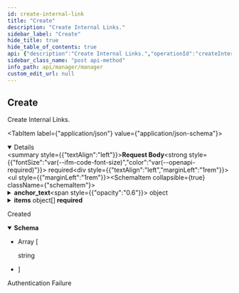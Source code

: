 ```yaml
---
id: create-internal-link
title: "Create"
description: "Create Internal Links."
sidebar_label: "Create"
hide_title: true
hide_table_of_contents: true
api: {"description":"Create Internal Links.","operationId":"createInternalLink","requestBody":{"content":{"application/json":{"schema":{"type":"object","description":"An Internal Links request.","properties":{"anchor_text":{"type":"object","description":"The Anchor Text request.","properties":{"actual_prompt_template":{"type":"string","readOnly":true},"enabled":{"type":"boolean","default":false,"description":"Whether to enable Anchor Text, by default false."},"max_characters":{"type":"integer","format":"int32","default":15,"description":"The maximum anchor text length, by default 15 characters."},"model":{"type":"string","default":"gpt-4o","description":"The model to use."},"prompt_template":{"type":"string","default":"As an SEO and content editor, your task is to create a concise and appropriate anchor text to enhance keyword targeting, using the\nprovided keyword and page title. Ensure to maintain a neutral tone and adhere to the examples below for guidance:\n\n{%- for anchor in anchors -%}\n- Title: {{ anchor.title }}\n- Keyword: {{ anchor.keyword }}\n- Anchor text: {{ anchor.anchor_text }}\n{%- endfor -%}\n","description":"The prompt template, we provide a default. Liquid template language is supported."}},"title":"AnchorText"},"items":{"type":"array","description":"An array of items.","items":{"type":"object","description":"An Internal Link request item.","properties":{"id":{"type":"string","format":"uri","description":"The entity id, reused in the output template."},"query":{"type":"object","description":"A query request.","properties":{"fields":{"type":"array","description":"List of extra fields to be retrieved.","items":{"type":"string","description":"List of extra fields to be retrieved."},"uniqueItems":true},"filters":{"type":"array","description":"A list of prefilters.","items":{"type":"object","description":"A query request filter.","properties":{"filters":{"type":"array","description":"Operational filters such as AND or OR.","items":"circular(Filter)"},"key":{"type":"string","description":"The filter key. Key is required for the filters [EQ, NE, GT, LT, GTE, LTE, IN, NIN]"},"operator":{"type":"string","description":"A query request filter operator.","enum":["EQ","GT","LT","NE","GTE","LTE","IN","NIN","AND","OR"]},"value":{"type":"object","description":"The filter value.","oneOf":[{"type":"array","items":{"type":"string"}},{"type":"string"},{"type":"array","items":{"type":"integer","format":"int32"}},{"type":"integer","format":"int32"},{"type":"array","items":{"type":"number","format":"double"}},{"type":"number","format":"double"},{"type":"array","items":{"type":"integer","format":"int64"}},{"type":"integer","format":"int64"}]},"value_date":{"type":"string","format":"date-time","description":"The filter value as a date, if provided will be preferred over the `value` field."}},"required":["operator"],"title":"Filter"}},"query_embedding":{"type":"array","description":"The list of embeddings, not required if `query_string` is provided.","items":{"type":"number","format":"double","description":"The list of embeddings, not required if `query_string` is provided."}},"query_string":{"type":"string","description":"The query string, not required if the `query_embeddings` are provided. Please note that the `query_string` is ignored if the `query_embeddings` are provided."},"query_uri":{"type":"string","format":"uri","description":"Perform a Vector Search based on similarities with an entity with the specified URI."},"query_url":{"type":"string","format":"url","description":"Perform a Vector Search based on similarities with an entity with the specified URL (schema:url)."},"similarity_top_k":{"type":"integer","format":"int32","default":2,"description":"The similarity top K.","minimum":1}},"title":"VectorSearchQueryRequest"},"source_name":{"type":"string","description":"The webpage name, reused in the output template."}},"required":["query"],"title":"Item"}},"template":{"type":"string","description":"The output template, not required, we provide a default JSON-LD template"}},"required":["items"],"title":"InternalLinkRequest"}}},"required":true},"responses":{"200":{"content":{"application/x-ndjson":{"schema":{"type":"array","items":{"type":"string"}}}},"description":"Created"},"401":{"description":"Authentication Failure"}},"security":[{"ApiKey":[]}],"tags":["Internal Links"],"method":"post","path":"/internal-links","servers":[{"url":"https://api.wordlift.io"}],"securitySchemes":{"ApiKey":{"description":"`Key {your key}`","in":"header","name":"Authorization","type":"apiKey"},"BasicAuth":{"description":"`Basic {encoded username:password}`","in":"header","name":"Authorization","scheme":"basic","type":"http"},"OAuth2":{"flows":{"authorizationCode":{"authorizationUrl":"https://s.wordlift.io/oauth/authorize/","scopes":{"basic":"basic scope"},"tokenUrl":"https://s.wordlift.io/oauth/token/"}},"type":"oauth2"}},"jsonRequestBodyExample":{"anchor_text":{"enabled":false,"max_characters":15,"model":"gpt-4o","prompt_template":"As an SEO and content editor, your task is to create a concise and appropriate anchor text to enhance keyword targeting, using the\nprovided keyword and page title. Ensure to maintain a neutral tone and adhere to the examples below for guidance:\n\n{%- for anchor in anchors -%}\n- Title: {{ anchor.title }}\n- Keyword: {{ anchor.keyword }}\n- Anchor text: {{ anchor.anchor_text }}\n{%- endfor -%}\n"},"items":[{"id":"string","query":{"fields":["string"],"filters":[{"filters":[null],"key":"string","operator":"EQ","value":["string"],"value_date":"2025-10-16T08:30:10.501Z"}],"query_embedding":[0],"query_string":"string","query_uri":"string","query_url":"string","similarity_top_k":2},"source_name":"string"}],"template":"string"},"info":{"contact":{"email":"hello@wordlift.io","name":"WordLift","url":"https://wordlift.io"},"description":"Subscription management and related services.","license":{"name":"(c) copyright 2022-present WordLift","url":"https://wordlift.io"},"termsOfService":"https://wordlift.io/terms-of-service/","title":"Manager","version":"1.0"},"postman":{"name":"Create","description":{"content":"Create Internal Links.","type":"text/plain"},"url":{"path":["internal-links"],"host":["{{baseUrl}}"],"query":[],"variable":[]},"header":[{"key":"Content-Type","value":"application/json"},{"key":"Accept","value":"application/x-ndjson"}],"method":"POST","body":{"mode":"raw","raw":"\"\"","options":{"raw":{"language":"json"}}},"auth":{"type":"apikey","apikey":[{"type":"any","value":"Authorization","key":"key"},{"type":"any","value":"<API Key>","key":"value"},{"type":"any","value":"header","key":"in"}]}}}
sidebar_class_name: "post api-method"
info_path: api/manager/manager
custom_edit_url: null
---
```



## Create



Create Internal Links.

<MimeTabs><TabItem label={"application/json"} value={"application/json-schema"}><details style={{}} data-collapsed={false} open={true}><summary style={{"textAlign":"left"}}><strong>Request Body</strong><strong style={{"fontSize":"var(--ifm-code-font-size)","color":"var(--openapi-required)"}}> required</strong></summary><div style={{"textAlign":"left","marginLeft":"1rem"}}></div><ul style={{"marginLeft":"1rem"}}><SchemaItem collapsible={true} className={"schemaItem"}><details style={{}}><summary style={{}}><strong>anchor_text</strong><span style={{"opacity":"0.6"}}> object</span></summary><div style={{"marginLeft":"1rem"}}><div style={{"marginTop":".5rem","marginBottom":".5rem"}}>

The Anchor Text request.

</div><SchemaItem collapsible={false} name={"enabled"} required={false} schemaName={"boolean"} qualifierMessage={undefined} schema={{"type":"boolean","default":false,"description":"Whether to enable Anchor Text, by default false."}}></SchemaItem><SchemaItem collapsible={false} name={"max_characters"} required={false} schemaName={"int32"} qualifierMessage={undefined} schema={{"type":"integer","format":"int32","default":15,"description":"The maximum anchor text length, by default 15 characters."}}></SchemaItem><SchemaItem collapsible={false} name={"model"} required={false} schemaName={"string"} qualifierMessage={undefined} schema={{"type":"string","default":"gpt-4o","description":"The model to use."}}></SchemaItem><SchemaItem collapsible={false} name={"prompt_template"} required={false} schemaName={"string"} qualifierMessage={undefined} schema={{"type":"string","default":"As an SEO and content editor, your task is to create a concise and appropriate anchor text to enhance keyword targeting, using the\nprovided keyword and page title. Ensure to maintain a neutral tone and adhere to the examples below for guidance:\n\n{%- for anchor in anchors -%}\n- Title: {{ anchor.title }}\n- Keyword: {{ anchor.keyword }}\n- Anchor text: {{ anchor.anchor_text }}\n{%- endfor -%}\n","description":"The prompt template, we provide a default. Liquid template language is supported."}}></SchemaItem></div></details></SchemaItem><SchemaItem collapsible={true} className={"schemaItem"}><details style={{}}><summary style={{}}><strong>items</strong><span style={{"opacity":"0.6"}}> object[]</span><strong style={{"fontSize":"var(--ifm-code-font-size)","color":"var(--openapi-required)"}}> required</strong></summary><div style={{"marginLeft":"1rem"}}><div style={{"marginTop":".5rem","marginBottom":".5rem"}}>

An array of items.

</div><li><div style={{"fontSize":"var(--ifm-code-font-size)","opacity":"0.6","marginLeft":"-.5rem","paddingBottom":".5rem"}}>Array [</div></li><SchemaItem collapsible={false} name={"id"} required={false} schemaName={"uri"} qualifierMessage={undefined} schema={{"type":"string","format":"uri","description":"The entity id, reused in the output template."}}></SchemaItem><SchemaItem collapsible={true} className={"schemaItem"}><details style={{}}><summary style={{}}><strong>query</strong><span style={{"opacity":"0.6"}}> object</span><strong style={{"fontSize":"var(--ifm-code-font-size)","color":"var(--openapi-required)"}}> required</strong></summary><div style={{"marginLeft":"1rem"}}><div style={{"marginTop":".5rem","marginBottom":".5rem"}}>

A query request.

</div><SchemaItem collapsible={false} name={"fields"} required={false} schemaName={"string[]"} qualifierMessage={undefined} schema={{"type":"array","description":"List of extra fields to be retrieved.","items":{"type":"string","description":"List of extra fields to be retrieved."},"uniqueItems":true}}></SchemaItem><SchemaItem collapsible={true} className={"schemaItem"}><details style={{}}><summary style={{}}><strong>filters</strong><span style={{"opacity":"0.6"}}> object[]</span></summary><div style={{"marginLeft":"1rem"}}><div style={{"marginTop":".5rem","marginBottom":".5rem"}}>

A list of prefilters.

</div><li><div style={{"fontSize":"var(--ifm-code-font-size)","opacity":"0.6","marginLeft":"-.5rem","paddingBottom":".5rem"}}>Array [</div></li><SchemaItem collapsible={false} name={"filters"} required={false} schemaName={"undefined[]"} qualifierMessage={undefined} schema={{"type":"array","description":"Operational filters such as AND or OR.","items":"circular(Filter)"}}></SchemaItem><SchemaItem collapsible={false} name={"key"} required={false} schemaName={"string"} qualifierMessage={undefined} schema={{"type":"string","description":"The filter key. Key is required for the filters [EQ, NE, GT, LT, GTE, LTE, IN, NIN]"}}></SchemaItem><SchemaItem collapsible={false} name={"operator"} required={true} schemaName={"string"} qualifierMessage={"**Possible values:** [`EQ`, `GT`, `LT`, `NE`, `GTE`, `LTE`, `IN`, `NIN`, `AND`, `OR`]"} schema={{"type":"string","description":"A query request filter operator.","enum":["EQ","GT","LT","NE","GTE","LTE","IN","NIN","AND","OR"]}}></SchemaItem><SchemaItem collapsible={true} className={"schemaItem"}><details style={{}}><summary style={{}}><strong>value</strong><span style={{"opacity":"0.6"}}> object</span></summary><div style={{"marginLeft":"1rem"}}><div style={{"marginTop":".5rem","marginBottom":".5rem"}}>

The filter value.

</div></div><div><span className={"badge badge--info"}>oneOf</span><SchemaTabs><TabItem label={"array"} value={"0-property"}><p>array</p><div style={{"marginTop":".5rem","marginBottom":".5rem"}}>

The filter value.

</div></TabItem><TabItem label={"string"} value={"1-property"}><p>string</p><div style={{"marginTop":".5rem","marginBottom":".5rem"}}>

The filter value.

</div></TabItem><TabItem label={"array"} value={"2-property"}><p>array</p><div style={{"marginTop":".5rem","marginBottom":".5rem"}}>

The filter value.

</div></TabItem><TabItem label={"integer"} value={"3-property"}><p>integer</p><div style={{"marginTop":".5rem","marginBottom":".5rem"}}>

The filter value.

</div></TabItem><TabItem label={"array"} value={"4-property"}><p>array</p><div style={{"marginTop":".5rem","marginBottom":".5rem"}}>

The filter value.

</div></TabItem><TabItem label={"number"} value={"5-property"}><p>number</p><div style={{"marginTop":".5rem","marginBottom":".5rem"}}>

The filter value.

</div></TabItem><TabItem label={"array"} value={"6-property"}><p>array</p><div style={{"marginTop":".5rem","marginBottom":".5rem"}}>

The filter value.

</div></TabItem><TabItem label={"integer"} value={"7-property"}><p>integer</p><div style={{"marginTop":".5rem","marginBottom":".5rem"}}>

The filter value.

</div></TabItem></SchemaTabs></div></details></SchemaItem><SchemaItem collapsible={false} name={"value_date"} required={false} schemaName={"date-time"} qualifierMessage={undefined} schema={{"type":"string","format":"date-time","description":"The filter value as a date, if provided will be preferred over the `value` field."}}></SchemaItem><li><div style={{"fontSize":"var(--ifm-code-font-size)","opacity":"0.6","marginLeft":"-.5rem"}}>]</div></li></div></details></SchemaItem><SchemaItem collapsible={false} name={"query_embedding"} required={false} schemaName={"double[]"} qualifierMessage={undefined} schema={{"type":"array","description":"The list of embeddings, not required if `query_string` is provided.","items":{"type":"number","format":"double","description":"The list of embeddings, not required if `query_string` is provided."}}}></SchemaItem><SchemaItem collapsible={false} name={"query_string"} required={false} schemaName={"string"} qualifierMessage={undefined} schema={{"type":"string","description":"The query string, not required if the `query_embeddings` are provided. Please note that the `query_string` is ignored if the `query_embeddings` are provided."}}></SchemaItem><SchemaItem collapsible={false} name={"query_uri"} required={false} schemaName={"uri"} qualifierMessage={undefined} schema={{"type":"string","format":"uri","description":"Perform a Vector Search based on similarities with an entity with the specified URI."}}></SchemaItem><SchemaItem collapsible={false} name={"query_url"} required={false} schemaName={"url"} qualifierMessage={undefined} schema={{"type":"string","format":"url","description":"Perform a Vector Search based on similarities with an entity with the specified URL (schema:url)."}}></SchemaItem><SchemaItem collapsible={false} name={"similarity_top_k"} required={false} schemaName={"int32"} qualifierMessage={"**Possible values:** `>= 1`"} schema={{"type":"integer","format":"int32","default":2,"description":"The similarity top K.","minimum":1}}></SchemaItem></div></details></SchemaItem><SchemaItem collapsible={false} name={"source_name"} required={false} schemaName={"string"} qualifierMessage={undefined} schema={{"type":"string","description":"The webpage name, reused in the output template."}}></SchemaItem><li><div style={{"fontSize":"var(--ifm-code-font-size)","opacity":"0.6","marginLeft":"-.5rem"}}>]</div></li></div></details></SchemaItem><SchemaItem collapsible={false} name={"template"} required={false} schemaName={"string"} qualifierMessage={undefined} schema={{"type":"string","description":"The output template, not required, we provide a default JSON-LD template"}}></SchemaItem></ul></details></TabItem></MimeTabs><div><ApiTabs><TabItem label={"200"} value={"200"}><div>

Created

</div><div><MimeTabs schemaType={"response"}><TabItem label={"application/x-ndjson"} value={"application/x-ndjson"}><SchemaTabs><TabItem label={"Schema"} value={"Schema"}><details style={{}} data-collapsed={false} open={true}><summary style={{"textAlign":"left"}}><strong>Schema</strong></summary><div style={{"textAlign":"left","marginLeft":"1rem"}}></div><ul style={{"marginLeft":"1rem"}}><li><div style={{"fontSize":"var(--ifm-code-font-size)","opacity":"0.6","marginLeft":"-.5rem","paddingBottom":".5rem"}}>Array [</div></li><div style={{"marginTop":".5rem","marginBottom":".5rem","marginLeft":"1rem"}}>

string

</div><li><div style={{"fontSize":"var(--ifm-code-font-size)","opacity":"0.6","marginLeft":"-.5rem"}}>]</div></li></ul></details></TabItem><TabItem label={"Example (from schema)"} value={"Example (from schema)"}><ResponseSamples responseExample={"[\n  \"string\"\n]"} language={"json"}></ResponseSamples></TabItem></SchemaTabs></TabItem></MimeTabs></div></TabItem><TabItem label={"401"} value={"401"}><div>

Authentication Failure

</div><div></div></TabItem></ApiTabs></div>
      